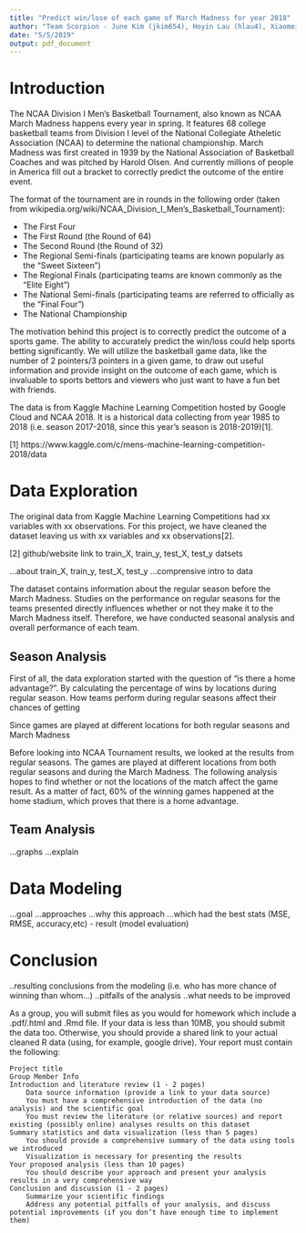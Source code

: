```yaml
---
title: "Predict win/lose of each game of March Madness for year 2018"
author: "Team Scorpion - June Kim (jkim654), Hoyin Lau (hlau4), Xiaomei Sun (xsun56), Taiga Hasegawa (taigah2), Leo Franco Soto (francst2)"
date: "5/5/2019"
output: pdf_document
---
```


# Introduction 

The NCAA Division I Men's Basketball Tournament, also known as NCAA March Madness happens every year in spring. It features 68 college basketball teams from Division I level of the National Collegiate Atheletic Association (NCAA) to determine the national championship. March Madness was first created in 1939 by the National Association of Basketball Coaches and was pitched by Harold Olsen. And currently millions of people in America fill out a bracket to correctly predict the outcome of the entire event.

The format of the tournament are in rounds in the following order (taken from wikipedia.org/wiki/NCAA_Division_I_Men's_Basketball_Tournament):

- The First Four
- The First Round (the Round of 64)
- The Second Round (the Round of 32)
- The Regional Semi-finals (participating teams are known popularly as the "Sweet Sixteen")
- The Regional Finals (participating teams are known commonly as the "Elite Eight")
- The National Semi-finals (participating teams are referred to officially as the "Final Four")
- The National Championship

The motivation behind this project is to correctly predict the outcome of a sports game. The ability to accurately predict the win/loss could help sports betting significantly. We will utilize the basketball game data, like the number of 2 pointers/3 pointers in a given game, to draw out useful information and provide insight on the outcome of each game, which is invaluable to sports bettors and viewers who just want to have a fun bet with friends. 

The data is from Kaggle Machine Learning Competition hosted by Google Cloud and NCAA 2018. It is a historical data collecting from year 1985 to 2018 (i.e. season 2017-2018, since this year's season is 2018-2019)[1].

[1] https://www.kaggle.com/c/mens-machine-learning-competition-2018/data

# Data Exploration

The original data from Kaggle Machine Learning Competitions had xx variables with xx observations. For this project, we have cleaned the dataset leaving us with xx variables and xx observations[2].

[2] github/website link to train_X, train_y, test_X, test_y datsets

...about train_X, train_y, test_X, test_y
...comprensive intro to data

The dataset contains information about the regular season before the March Madness. Studies on the performance on regular seasons for the teams presented directly influences whether or not they make it to the March Madness itself. Therefore, we have conducted seasonal analysis and overall performance of each team. 

## Season Analysis 
First of all, the data exploration started with the question of "is there a home advantage?". By calculating the percentage of wins by locations during regular season. How teams perform during regular seasons affect their chances of getting 

Since games are played at different locations for both regular seasons and March Madness

Before looking into NCAA Tournament results, we looked at the results from regular seasons. The games are played at different locations from both regular seasons and during the March Madness. The following analysis hopes to find whether or not the locations of the match affect the game result. As a matter of fact, 60% of the winning games happened at the home stadium, which proves that there is a home advantage. 

## Team Analysis
...graphs
...explain


# Data Modeling 
...goal
...approaches
...why this approach
...which had the best stats (MSE, RMSE, accuracy,etc) - result (model evaluation)

# Conclusion
..resulting conclusions from the modeling (i.e. who has more chance of winning than whom...)
..pitfalls of the analysis
..what needs to be improved

As a group, you will submit files as you would for homework which include a .pdf/.html and .Rmd file. If your data is less than 10MB, you should submit the data too. Otherwise, you should provide a shared link to your actual cleaned R data (using, for example, google drive). Your report must contain the following:

    Project title
    Group Member Info
    Introduction and literature review (1 - 2 pages)
        Data source information (provide a link to your data source)
        You must have a comprehensive introduction of the data (no analysis) and the scientific goal
        You must review the literature (or relative sources) and report existing (possibly online) analyses results on this dataset
    Summary statistics and data visualization (less than 5 pages)
        You should provide a comprehensive summary of the data using tools we introduced
        Visualization is necessary for presenting the results
    Your proposed analysis (less than 10 pages)
        You should describe your approach and present your analysis results in a very comprehensive way
    Conclusion and discussion (1 - 2 pages)
        Summarize your scientific findings
        Address any potential pitfalls of your analysis, and discuss potential improvements (if you don’t have enough time to implement them)

